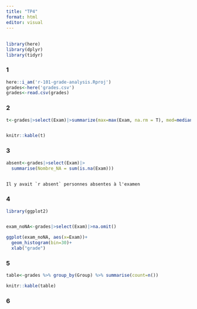 ```yaml
---
title: "TP4"
format: html
editor: visual
---
```


## 

```r
library(here)
library(dplyr)
library(tidyr)
```

### 1

```r
here::i_am('r-101-grade-analysis.Rproj')
grades<-here('grades.csv')
grades<-read.csv(grades)

```

### 2

```r
t<-grades|>select(Exam)|>summarize(max=max(Exam, na.rm = T), med=median(Exam, na.rm = T), min=min(Exam,na.rm=T))


knitr::kable(t)


```

### 3

```r

absent<-grades|>select(Exam)|>
  summarise(Nombre_NA = sum(is.na(Exam)))
  


```

```         
Il y avait `r absent` personnes absentes à l'examen
```

### 4

```r

library(ggplot2)


exam_noNA<-grades|>select(Exam)|>na.omit()

ggplot(exam_noNA, aes(x=Exam))+
  geom_histogram(bin=30)+
  xlab("grade")

```

### 5

```r
table<-grades %>% group_by(Group) %>% summarise(count=n())

knitr::kable(table)
```

### 6

```r

```
